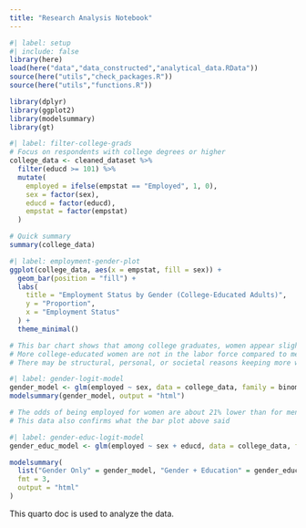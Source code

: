 ```yaml
---
title: "Research Analysis Notebook"
---
```


```r
#| label: setup
#| include: false
library(here)
load(here("data","data_constructed","analytical_data.RData"))
source(here("utils","check_packages.R"))
source(here("utils","functions.R"))

library(dplyr)
library(ggplot2)
library(modelsummary)
library(gt)

```

```r
#| label: filter-college-grads
# Focus on respondents with college degrees or higher
college_data <- cleaned_dataset %>%
  filter(educd >= 101) %>%
  mutate(
    employed = ifelse(empstat == "Employed", 1, 0),
    sex = factor(sex),
    educd = factor(educd),
    empstat = factor(empstat)
  )

# Quick summary
summary(college_data)
```
```r
#| label: employment-gender-plot
ggplot(college_data, aes(x = empstat, fill = sex)) +
  geom_bar(position = "fill") +
  labs(
    title = "Employment Status by Gender (College-Educated Adults)",
    y = "Proportion",
    x = "Employment Status"
  ) +
  theme_minimal()

# This bar chart shows that among college graduates, women appear slightly less likely to be employed compared to men.
# More college-educated women are not in the labor force compared to men.
# There may be structural, personal, or societal reasons keeping more women out of the labor force, even with a college degree.
```

```r
#| label: gender-logit-model
gender_model <- glm(employed ~ sex, data = college_data, family = binomial)
modelsummary(gender_model, output = "html")

# The odds of being employed for women are about 21% lower than for men with comparable education
# This data also confirms what the bar plot above said

```

```r
#| label: gender-educ-logit-model
gender_educ_model <- glm(employed ~ sex + educd, data = college_data, family = binomial)

modelsummary(
  list("Gender Only" = gender_model, "Gender + Education" = gender_educ_model),
  fmt = 3,
  output = "html"
)
```


This quarto doc is used to analyze the data.